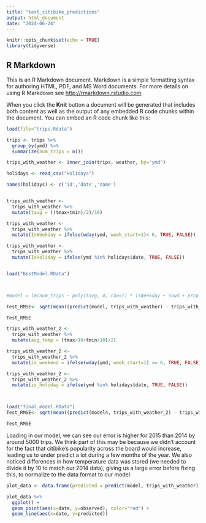 ---
title: "test_citibike_predictions"
output: html_document
date: "2024-06-24"
---

```{r setup, include=FALSE}
knitr::opts_chunk$set(echo = TRUE)
library(tidyverse)
```

## R Markdown

This is an R Markdown document. Markdown is a simple formatting syntax for authoring HTML, PDF, and MS Word documents. For more details on using R Markdown see <http://rmarkdown.rstudio.com>.

When you click the **Knit** button a document will be generated that includes both content as well as the output of any embedded R code chunks within the document. You can embed an R code chunk like this:

```{r}
load(file="trips.Rdata")

trips <- trips %>%
  group_by(ymd) %>%
  summarize(num_trips = n())

trips_with_weather <- inner_join(trips, weather, by="ymd")


```


```{r}
holidays <- read_csv("Holidays")

names(holidays) <- c('id','date','name')


trips_with_weather <- 
  trips_with_weather %>%
  mutate(tavg = ((tmax+tmin)/2)/10)

trips_with_weather <- 
  trips_with_weather %>%
  mutate(IsWeekday = ifelse(wday(ymd, week_start=1)< 6, TRUE, FALSE))

trips_with_weather <- 
  trips_with_weather %>%
  mutate(IsHoliday = ifelse(ymd %in% holidays$date, TRUE, FALSE))


load("BestModel.RData")



#model = lm(num_trips ~ poly(tavg, 4, raw=T) * IsWeekday + snwd + prcp + IsHoliday + prcp * IsWeekday, data=trips_with_weather)

Test_RMSE<- sqrt(mean((predict(model, trips_with_weather) - trips_with_weather$num_trips)^2))

Test_RMSE
```


```{r}

trips_with_weather_2 <- 
  trips_with_weather %>%
  mutate(avg_temp = (tmax/10+tmin/10)/2)

trips_with_weather_2 <- 
  trips_with_weather_2 %>%
  mutate(is_weekend = ifelse(wday(ymd, week_start=1) >= 6, TRUE, FALSE))

trips_with_weather_2 <- 
  trips_with_weather_2 %>%
  mutate(is_holiday = ifelse(ymd %in% holidays$date, TRUE, FALSE))



load("final_model.RData")
Test_RMSE<- sqrt(mean((predict(model4, trips_with_weather_2) - trips_with_weather_2$num_trips)^2))

Test_RMSE
```
Loading in our model, we can see our error is higher for 2015 than 2014 by around 5000 trips. We think part of this may be because we didn't account for the fact that citibike's popularity across the board would increase, leading us to under predict a lot during a few months of the year. We also noticed differences in how temperature data was stored (we needed to divide it by 10 to match our 2014 data), giving us a large error before fixing this, to normalize to the data format to our model. 

```{r}

plot_data <- data.frame(predicted = predict(model, trips_with_weather), observed=trips_with_weather$num_trips, date=trips_with_weather$ymd)

plot_data %>%
  ggplot() + 
  geom_point(aes(x=date, y=observed), color="red") +
  geom_line(aes(x=date, y=predicted))
```

